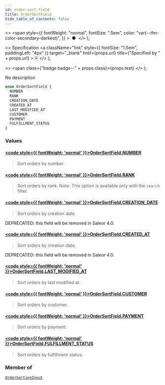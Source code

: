 ```yaml
---
id: order-sort-field
title: OrderSortField
hide_table_of_contents: false
---
```


  <>
    <span
      style={{
        fontWeight: "normal",
        fontSize: ".5em",
        color: "var(--ifm-color-secondary-darkest)",
      }}
    >
      &nbsp;●&nbsp;
    </span>
  </>
);

  <>
    Specification
    <a
      className="link"
      style={{ fontSize: "1.5em", paddingLeft: "4px" }}
      target="\_blank"
      href={props.url}
      title={"Specified by " + props.url}
    >
      ⎘
    </a>
  </>
);

  <>
    <span class={"badge badge--" + props.class}>{props.text}</span>
  </>
);

No description

```graphql
enum OrderSortField {
  NUMBER
  RANK
  CREATION_DATE
  CREATED_AT
  LAST_MODIFIED_AT
  CUSTOMER
  PAYMENT
  FULFILLMENT_STATUS
}
```

### Values

#### [<code style={{ fontWeight: 'normal' }}>OrderSortField.<b>NUMBER</b></code>](#)

> Sort orders by number.

#### [<code style={{ fontWeight: 'normal' }}>OrderSortField.<b>RANK</b></code>](#)

> Sort orders by rank. Note: This option is available only with the `search` filter.

#### [<code style={{ fontWeight: 'normal' }}>OrderSortField.<b>CREATION_DATE</b></code>](#)

> Sort orders by creation date.

DEPRECATED: this field will be removed in Saleor 4.0.

>

#### [<code style={{ fontWeight: 'normal' }}>OrderSortField.<b>CREATED_AT</b></code>](#)

> Sort orders by creation date.

DEPRECATED: this field will be removed in Saleor 4.0.

>

#### [<code style={{ fontWeight: 'normal' }}>OrderSortField.<b>LAST_MODIFIED_AT</b></code>](#)

> Sort orders by last modified at.

#### [<code style={{ fontWeight: 'normal' }}>OrderSortField.<b>CUSTOMER</b></code>](#)

> Sort orders by customer.

#### [<code style={{ fontWeight: 'normal' }}>OrderSortField.<b>PAYMENT</b></code>](#)

> Sort orders by payment.

#### [<code style={{ fontWeight: 'normal' }}>OrderSortField.<b>FULFILLMENT_STATUS</b></code>](#)

> Sort orders by fulfillment status.

### Member of

[`OrderSortingInput`](../../api-reference/inputs/order-sorting-input) <Badge class="secondary" text="input"/>
